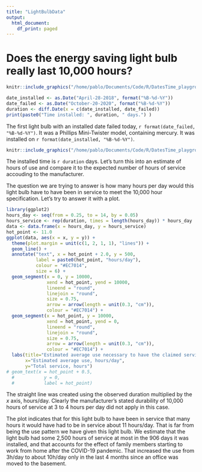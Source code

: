```yaml
---
title: "LightBulbData"
output:
  html_document:
    df_print: paged
---
```


# Does the energy saving light bulb really last 10,000 hours?

```r
knitr::include_graphics("/home/pablo/Documents/Code/R/DatesTime_playground/images/10000Claim.jpeg")
```

```r
date_installed <- as.Date("April-28-2018", format("%B-%d-%Y"))
date_failed <- as.Date("October-20-2020", format("%B-%d-%Y"))
duration <- diff.Date(x = c(date_installed, date_failed))
print(paste0("Time installed: ", duration, " days.") )
```

The first light bulb with an installed date failed today, `r format(date_failed, "%B-%d-%Y")`. It was a Phillips Mini-Twister model, containing mercury. It was installed on `r format(date_installed, "%B-%d-%Y")`.  

```r
knitr::include_graphics("/home/pablo/Documents/Code/R/DatesTime_playground/images/LightBulb.jpeg")
```

The installed time is `r duration` days.
Let's turn this into an estimate of hours of use and compare it to the expected number of hours of service accouding to the manufacturer.

The question we are trying to answer is how many hours per day would this light bulb have to have been in service to meet the 10,000 hour specification. Let's try to answer it with a plot.


```r
library(ggplot2)
hours_day <- seq(from = 0.25, to = 14, by = 0.05)
hours_service <- rep(duration, times = length(hours_day)) * hours_day
data <- data.frame(x = hours_day, y = hours_service)
hot_point <- 11.0
ggplot(data, aes(x = x, y = y)) +
  theme(plot.margin = unit(c(1, 2, 1, 1), "lines")) +
  geom_line() +
  annotate("text", x = hot_point + 2.0, y = 500,
           label = paste0(hot_point, "hours/day"),
           colour = "#EC7014",
           size = 6) +
  geom_segment(x = 0, y = 10000,
               xend = hot_point, yend = 10000,
               lineend = "round",
               linejoin = "round",
               size = 0.75,
               arrow = arrow(length = unit(0.3, "cm")),
               colour = "#EC7014") +
  geom_segment(x = hot_point, y = 10000,
               xend = hot_point, yend = 0,
               lineend = "round",
               linejoin = "round",
               size = 0.75,
               arrow = arrow(length = unit(0.3, "cm")),
               colour = "#EC7014") +
  labs(title="Estimated average use necessary to have the claimed service time for a\nlight bulb that failed after 906 days of the installation date.",
       x="Estimated average use, hours/day",
       y="Total service, hours")
# geom_text(x = hot_point + 0.5, 
  #           y = 0,
  #           label = hot_point)
```

The straight  line was created using the observed duration multiplied by the _x_ axis, hours/day. Clearly the manufacturer's stated durability of  10,000 hours of service at 3 to 4 hours per day did not apply in this case. 

The plot indicates that for this light bulb to have been in service that many hours it would have had to be in service about 11 hours/day. That is far from being the use pattern we have given this light bulb. We estimate that the light bulb had some 2,500 hours of service at most in the 906 days it was installed, and that accounts for the effect of family members starting to work from home after the COVID-19 pandemic. That increased the use from 3h/day to about 10h/day only in the last 4 months since an office was moved to the basement.